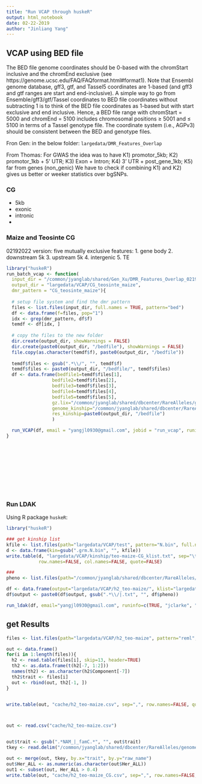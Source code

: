 ```yaml
---
title: "Run VCAP through huskeR"
output: html_notebook
date: 02-22-2019
author: "Jinliang Yang"
---
```


## VCAP using BED file

The BED file genome coordinates should be 0-based with the chromStart inclusive and the chromEnd exclusive (see https://genome.ucsc.edu/FAQ/FAQformat.html#format1). Note that Ensembl genome database, gff3, gtf, and Tassel5 coordinates are 1-based (and gff3 and gtf ranges are start and end-inclusive). A simple way to go from Ensemble/gff3/gtf/Tassel coordinates to BED file coordinates without subtracting 1 is to think of the BED file coordinates as 1-based but with start exclusive and end inclusive. Hence, a BED file range with chromStart = 5000 and chromEnd = 5100 includes chromosomal positions ≥ 5001 and ≤ 5100 in terms of a Tassel genotype file. The coordinate system (i.e., AGPv3) should be consistent between the BED and genotype files.


Fron Gen: in the below folder:
`largedata/DMR_Features_Overlap`


From Thomas:
For GWAS the idea was to have K1) promotor_5kb;  K2) promotor_1kb + 5' UTR;  K3) Exon + Intron;    K4) 3' UTR + post_gene_1kb;   K5) far from genes (non_genic)
We have to check if combining K1) and K2) gives us better or weeker statistics over bgSNPs.


### CG

- 5kb
- exonic
- intronic
- 

### Maize and Teosinte CG

02192022 version:
five mutually exclusive features:
1. gene body
2. downstream 5k
3. upstream 5k
4. intergenic
5. TE

```r


library("huskeR")
run_batch_vcap <- function(
  input_dir = "/common/jyanglab/shared/Gen_Xu/DMR_Features_Overlap_02192022",
  output_dir = "largedata/VCAP/CG_teosinte_maize",
  dmr_pattern = "CG_teosinte_maize"){
  
  # setup file system and find the dmr pattern
  files <- list.files(input_dir, full.names = TRUE, pattern="bed")
  df <- data.frame(f=files, pop="1")
  idx <- grep(dmr_pattern, df$f)
  temdf <- df[idx, ]
  
  # copy the files to the new folder
  dir.create(output_dir, showWarnings = FALSE)
  dir.create(paste0(output_dir, "/bedfile"), showWarnings = FALSE)
  file.copy(as.character(temdf$f), paste0(output_dir, "/bedfile"))
  
  temdf$files <- gsub(".*\\/", "", temdf$f)
  temdf$files <- paste0(output_dir, "/bedfile/", temdf$files)
  df <- data.frame(bedfile1=temdf$files[1],
                 bedfile2=temdf$files[2],
                 bedfile3=temdf$files[3],
                 bedfile4=temdf$files[4],
                 bedfile5=temdf$files[5],
                 gz.lix="/common/jyanglab/shared/dbcenter/RareAlleles/genomeAnnos/VCAP/genotypes/NAM/namrils_projected_hmp31_MAF02mnCnt2500.hmp.txt.gz.lix",
                 genome_kinship="/common/jyanglab/shared/dbcenter/RareAlleles/genomeAnnos/VCAP/kinship/NAM_HM31_MAF02mnCnt2500_WholeGenomeCentered_IBS_SqrMatrix.txt",
                 res_kinship=paste0(output_dir, "/bedfile")
                 )

  run_VCAP(df, email = "yangjl0930@gmail.com", jobid = "run_vcap", runinfo = c(TRUE,"jyanglab", "2", "10G", "3:00:00"))
}












```

### Run LDAK

Using R package `huskeR`:

```r
library("huskeR")

### get kinship list
kfile <- list.files(path="largedata/VCAP/test", pattern="N.bin", full.names=TRUE)
d <- data.frame(kin=gsub(".grm.N.bin", "", kfile))
write.table(d, "largedata/VCAP/kinship/teo-maize-CG_klist.txt", sep="\t", 
            row.names=FALSE, col.names=FALSE, quote=FALSE)

###
pheno <- list.files(path="/common/jyanglab/shared/dbcenter/RareAlleles/genomeAnnos/VCAP/phenotypes/NAM/familyCorrected", pattern="NAM", full.names=TRUE)

df <- data.frame(output="largedata/VCAP/h2_teo-maize/", klist="largedata/VCAP/kinship/teo-maize-CG_klist.txt", pheno=pheno)
df$output <- paste0(df$output, gsub(".*\\/|.txt", "", df$pheno))

run_ldak(df, email="yangjl0930@gmail.com", runinfo=c(TRUE, "jclarke", "2", "10G", "8:00:00"))

```

## get Results

```r
files <- list.files(path="largedata/VCAP/h2_teo-maize", pattern="reml", full.names=TRUE)

out <- data.frame()
for(i in 1:length(files)){
  h2 <- read.table(files[i], skip=13, header=TRUE)
  th2 <- as.data.frame(t(h2[-7, 1:2]))
  names(th2) <- as.character(h2$Component[-7])
  th2$trait <- files[i]
  out <- rbind(out, th2[-1, ])
}


write.table(out, "cache/h2_teo-maize.csv", sep=",", row.names=FALSE, quote=FALSE)



out <- read.csv("cache/h2_teo-maize.csv")


out$trait <- gsub(".*NAM_|_famC.*", "", out$trait)
tkey <- read.delim("/common/jyanglab/shared/dbcenter/RareAlleles/genomeAnnos/VCAP/phenotypes/NAM/familyCorrected/trait_name_key.txt", header=T)

out <- merge(out, tkey, by.x="trait", by.y="raw_name")
out$Her_ALL <- as.numeric(as.character(out$Her_ALL))
out1 <- subset(out, Her_ALL > 0.4)
write.table(out, "cache/h2_teo-maize_CG.csv", sep=",", row.names=FALSE, quote=FALSE)
```


